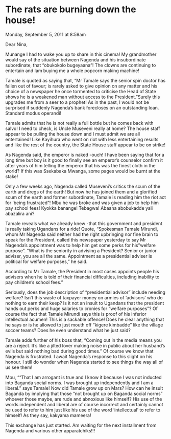 # The rats are burning down the house!

Monday, September 5, 2011 at 8:59am


Dear Nina,

Munange I had to wake you up to share in this cinema! My grandmother would say of the situation between Nagenda and his insubordinate subordinate, that "obukokolo bugeyaana"! The clowns are continuing to entertain and Iam buying me a whole popcorn making machine!

Tamale is quoted as saying that, "Mr Tamale says the senior spin doctor has fallen out of favour; is rarely asked to give opinion on any matter and his choice of a newspaper he once tormented to criticise the Head of State shows he is a weakened man without access to the President."Surely this upgrades me from a seer to a prophet! As in the past, I would not be surprised if suddenly Nagenda's bank forecloses on an outstanding loan. Standard modus operandi!

Tamale admits that he is not really a full bottle but he comes back with salvo! I need to check, is Uncle Museveni really at home? The house staff appear to be pulling the house down and I must admit we are all entertained! Like Kayihura who went on riot with less entertaining results and like the rest of the country, the State House staff appear to be on strike!

As Nagenda said, the emperor is naked -ouch! I have been saying that for a long time but boy is it good to finally see an emperor's counselor confirm it after years of him telling the emperor that his was the finest cloth in the world? If this was Ssekabaka Mwanga, some pages would be burnt at the stake!

Only a few weeks ago, Nagenda called Museveni's critics the scum of the earth and dregs of the earth! But now he has joined them and a glorified scum of the earth and former subordinate, Tamale is reading him the riot act for 'being frustrated"! Mbu he was broke and was given a job to help him pay school fees! Kyokka banange! Tebagwa! Abaana abobukadde yali abazalira ani?

Tamale reveals what we already knew -that this government and president is really taking Ugandans for a ride! Quote, "Spokesman Tamale Mirundi, whom Mr Nagenda said neither had the right upbringing nor fine brain to speak for the President, called this newspaper yesterday to say Mr Nagenda's appointment was to help him get some perks for his "welfare purpose". "What is the seniority in advising a President? Senior or junior adviser, you are all the same. Appointment as a presidential adviser is political for welfare purposes," he said.

According to Mr Tamale, the President in most cases appoints people his advisers when he is told of their financial difficulties, including inability to pay children's school fees."

Seriously, does the job description of "presidential advisor" include needing welfare? Isn't this waste of taxpayer money on armies of 'advisors' who do nothing to earn their keep? Is it not an insult to Ugandans that the president hands out perks and huge salaries to cronies for "welfare purposes"? Of course the fact that Tamale Mirundi says this is proof of his inferior intellectual acumen! This is a sackable offence! Does he clear anything that he says or is he allowed to just mouth off "kigere kimbadde" like the village soccer teams? Does he even understand what he just said?

Tamale adds further of his boss that, "Coming out in the media means you are a reject. It's like a jilted lover making noise in public about her husband's evils but said nothing bad during good times." Of course we know that Nagenda is frustrated. I await Nagenda's response to this slight on his honour. I still do wonder when Nagenda started to see things the way all of us see them!

Mbu, ""That I am arrogant is true and I know it because I was not inducted into Baganda social norms. I was brought up independently and I am a liberal." says Tamale! Now did Tamale grow up on Mars? How can he insult Baganda by implying that those "not brought up on Baganda social norms" whoever those maybe, are rude and abnoxious like himself? His use of the words independent and liberal are of course incorrect and certainly cannot be used to refer to him just like his use of the word 'intellectual' to refer to himself! As they say, kakyama mameera!

This exchange has just started. Am waiting for the next installment from Nagenda and various other apparatchiks!!!
